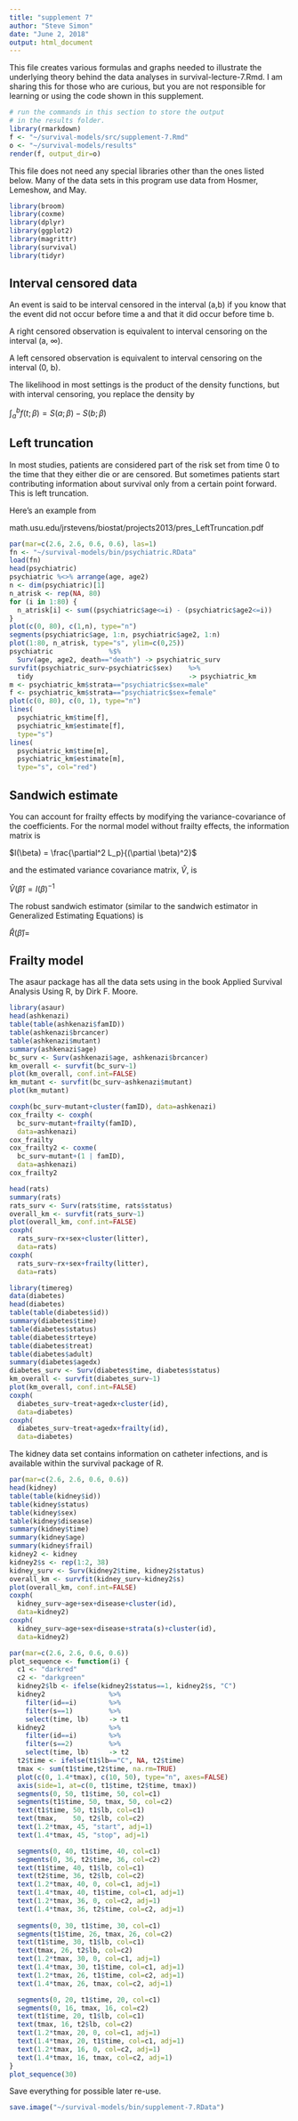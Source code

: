 ```yaml
---
title: "supplement 7"
author: "Steve Simon"
date: "June 2, 2018"
output: html_document
---
```


This file creates various formulas and graphs needed to illustrate the underlying theory behind the data analyses in survival-lecture-7.Rmd. I am sharing this for those who are curious, but you are not responsible for learning or using the code shown in this supplement.

```r
# run the commands in this section to store the output
# in the results folder.
library(rmarkdown)
f <- "~/survival-models/src/supplement-7.Rmd"
o <- "~/survival-models/results"
render(f, output_dir=o)
```

This file does not need any special libraries other than the ones listed below. Many of the data sets in this program use data from Hosmer, Lemeshow, and May.

```r
library(broom)
library(coxme)
library(dplyr)
library(ggplot2)
library(magrittr)
library(survival)
library(tidyr)
```

## Interval censored data

An event is said to be interval censored in the interval (a,b) if you know that the event did not occur before time a and that it did occur before time b.

A right censored observation is equivalent to interval censoring on the interval (a, $\infty$).

A left censored observation is equivalent to interval censoring on the interval (0, b).

The likelihood in most settings is the product of the density functions, but with interval censoring, you replace the density by

$\int_a^b f(t; \beta) = S(a; \beta)-S(b; \beta)$

## Left truncation

In most studies, patients are considered part of the risk set from time 0 to the time that they either die or are censored. But sometimes patients start contributing information about survival only from a certain point forward. This is left truncation.

Here's an example from

math.usu.edu/jrstevens/biostat/projects2013/pres_LeftTruncation.pdf

```r
par(mar=c(2.6, 2.6, 0.6, 0.6), las=1)
fn <- "~/survival-models/bin/psychiatric.RData"
load(fn)
head(psychiatric)
psychiatric %<>% arrange(age, age2)
n <- dim(psychiatric)[1]
n_atrisk <- rep(NA, 80)
for (i in 1:80) {
  n_atrisk[i] <- sum((psychiatric$age<=i) - (psychiatric$age2<=i))
}
plot(c(0, 80), c(1,n), type="n")
segments(psychiatric$age, 1:n, psychiatric$age2, 1:n)
plot(1:80, n_atrisk, type="s", ylim=c(0,25))
psychiatric              %$%
  Surv(age, age2, death=="death") -> psychiatric_surv
survfit(psychiatric_surv~psychiatric$sex)    %>%
  tidy                                       -> psychiatric_km
m <- psychiatric_km$strata=="psychiatric$sex=male"
f <- psychiatric_km$strata=="psychiatric$sex=female"
plot(c(0, 80), c(0, 1), type="n")
lines(
  psychiatric_km$time[f],
  psychiatric_km$estimate[f], 
  type="s")
lines(
  psychiatric_km$time[m], 
  psychiatric_km$estimate[m], 
  type="s", col="red")
```

## Sandwich estimate

You can account for frailty effects by modifying the variance-covariance of the coefficients. For the normal model without frailty effects, the information matrix is

$I(\beta) = \frac{\partial^2 L_p}{(\partial \beta)^2}$

and the estimated variance covariance matrix, $\hat{V}$, is

$\hat{V}(\hat{\beta}) = I(\beta)^{-1}$

The robust sandwich estimator (similar to the sandwich estimator in Generalized Estimating Equations) is

$\hat{R}(\hat{\beta})=$

## Frailty model

The asaur package has all the data sets using in the book Applied Survival Analysis Using R, by Dirk F. Moore.

```r
library(asaur)
head(ashkenazi)
table(table(ashkenazi$famID))
table(ashkenazi$brcancer)
table(ashkenazi$mutant)
summary(ashkenazi$age)
bc_surv <- Surv(ashkenazi$age, ashkenazi$brcancer)
km_overall <- survfit(bc_surv~1)
plot(km_overall, conf.int=FALSE)
km_mutant <- survfit(bc_surv~ashkenazi$mutant)
plot(km_mutant)

coxph(bc_surv~mutant+cluster(famID), data=ashkenazi)
cox_frailty <- coxph(
  bc_surv~mutant+frailty(famID),
  data=ashkenazi)
cox_frailty
cox_frailty2 <- coxme(
  bc_surv~mutant+(1 | famID),
  data=ashkenazi)
cox_frailty2
```

```r
head(rats)
summary(rats)
rats_surv <- Surv(rats$time, rats$status)
overall_km <- survfit(rats_surv~1)
plot(overall_km, conf.int=FALSE)
coxph(
  rats_surv~rx+sex+cluster(litter),
  data=rats)
coxph(
  rats_surv~rx+sex+frailty(litter),
  data=rats)
```

```r
library(timereg)
data(diabetes)
head(diabetes)
table(table(diabetes$id))
summary(diabetes$time)
table(diabetes$status)
table(diabetes$trteye)
table(diabetes$treat)
table(diabetes$adult)
summary(diabetes$agedx)
diabetes_surv <- Surv(diabetes$time, diabetes$status)
km_overall <- survfit(diabetes_surv~1)
plot(km_overall, conf.int=FALSE)
coxph(
  diabetes_surv~treat+agedx+cluster(id),
  data=diabetes)
coxph(
  diabetes_surv~treat+agedx+frailty(id),
  data=diabetes)
```

The kidney data set contains information on catheter infections, and is available within the survival package of R.

```r
par(mar=c(2.6, 2.6, 0.6, 0.6))
head(kidney)
table(table(kidney$id))
table(kidney$status)
table(kidney$sex)
table(kidney$disease)
summary(kidney$time)
summary(kidney$age)
summary(kidney$frail)
kidney2 <- kidney
kidney2$s <- rep(1:2, 38)
kidney_surv <- Surv(kidney2$time, kidney2$status)
overall_km <- survfit(kidney_surv~kidney2$s)
plot(overall_km, conf.int=FALSE)
coxph(
  kidney_surv~age+sex+disease+cluster(id),
  data=kidney2)
coxph(
  kidney_surv~age+sex+disease+strata(s)+cluster(id),
  data=kidney2)
```

```r
par(mar=c(2.6, 2.6, 0.6, 0.6))
plot_sequence <- function(i) {
  c1 <- "darkred"
  c2 <- "darkgreen"
  kidney2$lb <- ifelse(kidney2$status==1, kidney2$s, "C")
  kidney2                %>%
    filter(id==i)        %>%
    filter(s==1)         %>%
    select(time, lb)     -> t1
  kidney2                %>%
    filter(id==i)        %>%
    filter(s==2)         %>%
    select(time, lb)     -> t2
  t2$time <- ifelse(t1$lb=="C", NA, t2$time)
  tmax <- sum(t1$time,t2$time, na.rm=TRUE)
  plot(c(0, 1.4*tmax), c(10, 50), type="n", axes=FALSE)
  axis(side=1, at=c(0, t1$time, t2$time, tmax))
  segments(0, 50, t1$time, 50, col=c1)
  segments(t1$time, 50, tmax, 50, col=c2)
  text(t1$time, 50, t1$lb, col=c1)
  text(tmax,    50, t2$lb, col=c2)
  text(1.2*tmax, 45, "start", adj=1)
  text(1.4*tmax, 45, "stop", adj=1)

  segments(0, 40, t1$time, 40, col=c1)
  segments(0, 36, t2$time, 36, col=c2)
  text(t1$time, 40, t1$lb, col=c1)
  text(t2$time, 36, t2$lb, col=c2)
  text(1.2*tmax, 40, 0, col=c1, adj=1)
  text(1.4*tmax, 40, t1$time, col=c1, adj=1)
  text(1.2*tmax, 36, 0, col=c2, adj=1)
  text(1.4*tmax, 36, t2$time, col=c2, adj=1)
  
  segments(0, 30, t1$time, 30, col=c1)
  segments(t1$time, 26, tmax, 26, col=c2)
  text(t1$time, 30, t1$lb, col=c1)
  text(tmax, 26, t2$lb, col=c2)
  text(1.2*tmax, 30, 0, col=c1, adj=1)
  text(1.4*tmax, 30, t1$time, col=c1, adj=1)
  text(1.2*tmax, 26, t1$time, col=c2, adj=1)
  text(1.4*tmax, 26, tmax, col=c2, adj=1)

  segments(0, 20, t1$time, 20, col=c1)
  segments(0, 16, tmax, 16, col=c2)
  text(t1$time, 20, t1$lb, col=c1)
  text(tmax, 16, t2$lb, col=c2)
  text(1.2*tmax, 20, 0, col=c1, adj=1)
  text(1.4*tmax, 20, t1$time, col=c1, adj=1)
  text(1.2*tmax, 16, 0, col=c2, adj=1)
  text(1.4*tmax, 16, tmax, col=c2, adj=1)
}
plot_sequence(30)
```

Save everything for possible later re-use.

```r
save.image("~/survival-models/bin/supplement-7.RData")
```